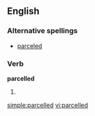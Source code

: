 ==English==

===Alternative spellings===
*[[parceled]]

===Verb===
'''parcelled'''

# {{British}} {{past of|[[parcel]]}}

[[simple:parcelled]]
[[vi:parcelled]]